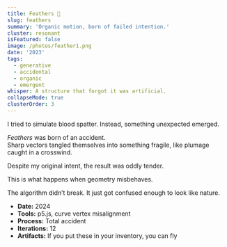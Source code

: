 ```yaml
---
title: Feathers 🎨
slug: feathers
summary: 'Organic motion, born of failed intention.'
cluster: resonant
isFeatured: false
image: /photos/feather1.png
date: '2023'
tags:
  - generative
  - accidental
  - organic
  - emergent
whisper: A structure that forgot it was artificial.
collapseMode: true
clusterOrder: 3
---
```



<ProjectOverview>
I tried to simulate blood spatter.  
Instead, something unexpected emerged.  

*Feathers* was born of an accident.  
Sharp vectors tangled themselves into something fragile, like plumage caught in a crosswind.

Despite my original intent, the result was oddly tender.

This is what happens when geometry misbehaves.
</ProjectOverview>

<MediaSection title="Gallery">
<div className="grid grid-cols-2 sm:grid-cols-3 md:grid-cols-5 gap-4">
  <ZoomImage src="/photos/feather2.png" alt="Feathers, Part 2" />
  <ZoomImage src="/photos/feather3.png" alt="Feathers, Part 3" />
   <ZoomImage src="/photos/feather4.png" alt="Feathers, Part 4" />
</div>
</MediaSection>

<FieldNote>
The algorithm didn’t break.  
It just got confused enough to look like nature.
</FieldNote>

<CollapseMetadata>
  <ul>
    <li><strong>Date:</strong> 2024</li>
    <li><strong>Tools:</strong> p5.js, curve vertex misalignment</li>
    <li><strong>Process:</strong> Total accident</li>
    <li><strong>Iterations:</strong> 12</li>
    <li><strong>Artifacts:</strong> If you put these in your inventory, you can fly</li>
  </ul>
</CollapseMetadata>

<CallToAction email="aaron.demby.jones@gmail.com" />

